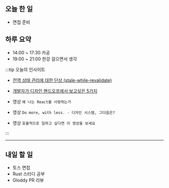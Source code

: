 ## 오늘 한 일

- 면접 준비

## 하루 요약

- 14:00 ~ 17:30 카공
- 19:00 ~ 21:00 한강 걸으면서 생각

:::tip 오늘의 인사이트

- [전역 상태 관리에 대한 단상 (stale-while-revalidate)](https://jbee.io/react/thinking-about-global-state/)
- [개발자가 디자인 핸드오프에서 보고싶은 5가지](https://brunch.co.kr/@heykwak/137)

- 영상 `왜 나는 React를 사랑하는가`
  <Youtube id="dJAEWhR83Ug" />
- 영상 `Do more, with less. - 디자인 시스템, 그다음은?`
  <Youtube id="LmLchZ4tCXc" />
- 영상 `효율적으로 일하고 싶다면 이 영상을 보세요`
  <Youtube id="HQktfrNBZV4" />

:::

---

## 내일 할 일

- 토스 면접
- Rust 스터디 공부
- Gloddy PR 리뷰
